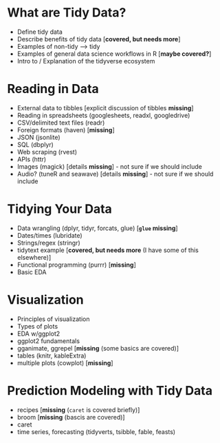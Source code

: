 # What are Tidy Data? {#intro}

* Define tidy data
* Describe benefits of tidy data  [**covered, but needs more**]
* Examples of non-tidy --> tidy
* Examples of general data science workflows in R [**maybe covered?**]
* Intro to / Explanation of the tidyverse ecosystem
        

# Reading in Data

* External data to tibbles [explicit discussion of tibbles **missing**]
* Reading in spreadsheets (googlesheets, readxl, googledrive)
* CSV/delimited text files (readr)
* Foreign formats (haven) [**missing**]
* JSON (jsonlite)
* SQL (dbplyr)
* Web scraping (rvest)
* APIs (httr)
* Images (magick)  [details **missing**] - not sure if we should include
* Audio? (tuneR and seawave)  [details **missing**] - not sure if we should include


# Tidying Your Data

* Data wrangling (dplyr, tidyr, forcats, glue) [**`glue` missing**]
* Dates/times (lubridate)
* Strings/regex (stringr)
* tidytext example [**covered, but needs more** (I have some of this elsewhere)]
* Functional programming (purrr) [**missing**]
* Basic EDA


# Visualization

* Principles of visualization
* Types of plots
* EDA w/ggplot2
* ggplot2 fundamentals
* gganimate, ggrepel [**missing** (some basics are covered)]
* tables (knitr, kableExtra)
* multiple plots (cowplot) [**missing**]


# Prediction Modeling with Tidy Data

* recipes [**missing** (`caret` is covered briefly)]
* broom [**missing** (bascis are covered)]
* caret
* time series, forecasting (tidyverts, tsibble, fable, feasts)

